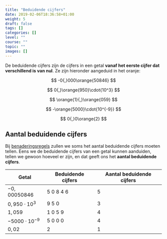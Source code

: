 ```yaml
---
title: "Beduidende cijfers"
date: 2019-02-06T18:36:58+01:00
weight: 5
draft: false
tags: []
categories: []
level: ""
course: ""
topic: ""
images: []
---
```


De beduidende cijfers zijn de cijfers in een getal **vanaf het eerste cijfer 
dat verschillend is van nul**. Ze zijn hieronder aangeduid in het <span 
class="orange">oranje</span>:


$$
-0{,}000\orange{50846}
$$


$$
0{,}\orange{950}\cdot{10^3}
$$


$$
\orange{1}{,}\orange{059}
$$


$$
-\orange{5000}\cdot{10^{-9}}
$$


$$
0{,}0\orange{2}
$$


## Aantal beduidende cijfers

Bij [benaderingsregels](../benaderingsregels) zullen we soms het aantal beduidende cijfers moeten tellen. Eens we de beduidende cijfers van een getal kunnen aanduiden, tellen we gewoon hoeveel er zijn, en dat geeft ons het **aantal beduidende cijfers**.

| Getal                 | Beduidende cijfers | Aantal beduidende cijfers |
| --------------------- | ------------------ | ------------------------- |
| $-0{,}00050846$       | $5\ 0\ 8\ 4\ 6$    | 5                         |
| $0{,}950\cdot{10^3}$  | $9\ 5\ 0$          | 3                         |
| $1{,}059$             | $1\ 0\ 5\ 9$       | 4                         |
| $-5000\cdot{10^{-9}}$ | $5\ 0\ 0\ 0$       | 4                         |
| $0{,}02$              | $2$                | 1                         |
